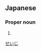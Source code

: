 ==Japanese==
{{ja-kanjitab|清|次}}

===Proper noun===
{{ja-pos|proper|せいじ}}

# {{given name|male|lang=ja}}

[[Category:Japanese male given names|せいじ]]